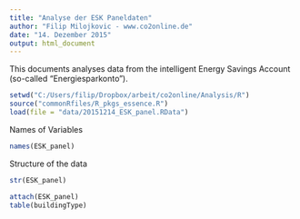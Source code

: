 ```yaml
---
title: "Analyse der ESK Paneldaten"
author: "Filip Milojkovic - www.co2online.de"
date: "14. Dezember 2015"
output: html_document
---
```


This documents analyses data from the intelligent Energy Savings Account (so-called "Energiesparkonto").   

```r
setwd("C:/Users/filip/Dropbox/arbeit/co2online/Analysis/R")
source("commonRfiles/R_pkgs_essence.R")
load(file = "data/20151214_ESK_panel.RData")
```

Names of Variables

```r
names(ESK_panel)
```

Structure of the data

```r
str(ESK_panel)
```

```r
attach(ESK_panel)
table(buildingType)
```


